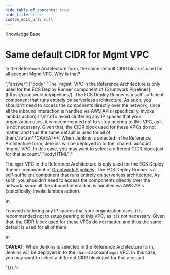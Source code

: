 ```yaml
---
hide_table_of_contents: true
hide_title: true
custom_edit_url: null
---
```



<CenterLayout>
<span class="title">Knowledge Base</span>
<h1>Same default CIDR for Mgmt VPC</h1>
<GitHub json={{"id":"D_kwDOF8slf84ANyQz","number":37,"author":{"login":"yorinasub17"},"title":"Same default CIDR for Mgmt VPC","body":"In the Reference Architecture form, the same default CIDR block is used for all account Mgmt VPC. Why is that?","bodyHTML":"<p dir=\"auto\">In the Reference Architecture form, the same default CIDR block is used for all account Mgmt VPC. Why is that?</p>","answer":{"body":"The `mgmt` VPC in the Reference Architecture is only used for the ECS Deploy Runner component of [Gruntwork Pipelines](https://gruntwork.io/pipelines/). The ECS Deploy Runner is a self-sufficient component that runs entirely on serverless architecture. As such, you shouldn't need to access the components directly over the network, since all the inbound interaction is handled via AWS APIs (specifically, invoke lambda action).\r\n\r\nTo avoid cluttering any IP spaces that your organization uses, it is recommended not to setup peering to this VPC, as it is not necessary. Given that, the CIDR block used for these VPCs do not matter, and thus the same default is used for all of them.\r\n\r\n**CAVEAT**: When Jenkins is selected in the Reference Architecture form, Jenkins will be deployed in to the `shared` account `mgmt` VPC. In this case, you may want to select a different CIDR block just for that account.","bodyHTML":"<p dir=\"auto\">The <code class=\"notranslate\">mgmt</code> VPC in the Reference Architecture is only used for the ECS Deploy Runner component of <a href=\"https://gruntwork.io/pipelines/\" rel=\"nofollow\">Gruntwork Pipelines</a>. The ECS Deploy Runner is a self-sufficient component that runs entirely on serverless architecture. As such, you shouldn't need to access the components directly over the network, since all the inbound interaction is handled via AWS APIs (specifically, invoke lambda action).</p>\n<p dir=\"auto\">To avoid cluttering any IP spaces that your organization uses, it is recommended not to setup peering to this VPC, as it is not necessary. Given that, the CIDR block used for these VPCs do not matter, and thus the same default is used for all of them.</p>\n<p dir=\"auto\"><strong>CAVEAT</strong>: When Jenkins is selected in the Reference Architecture form, Jenkins will be deployed in to the <code class=\"notranslate\">shared</code> account <code class=\"notranslate\">mgmt</code> VPC. In this case, you may want to select a different CIDR block just for that account.</p>"}}} />

</CenterLayout>
  

<!-- ##DOCS-SOURCER-START
{
  "sourcePlugin": "github-discussions",
  "hash": "9b67faa092f1f0033537f8ea285a4ff3"
}
##DOCS-SOURCER-END -->
